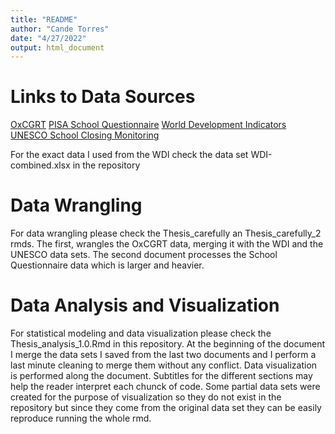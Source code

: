```yaml
---
title: "README"
author: "Cande Torres"
date: "4/27/2022"
output: html_document
---
```


# Links to Data Sources 

[OxCGRT](https://covidtracker.bsg.ox.ac.uk)
[PISA School Questionnaire](https://www.oecd.org/pisa/data/2018database/)
[World Development Indicators](https://databank.worldbank.org/source/world-development-indicators)
[UNESCO School Closing Monitoring](https://en.unesco.org/covid19/educationresponse#schoolclosures) 

For the exact data I used from the WDI check the data set WDI-combined.xlsx in the repository 

# Data Wrangling 
 
For data wrangling please check the Thesis_carefully an Thesis_carefully_2 rmds. The first, wrangles the OxCGRT data, merging it with the WDI and the UNESCO data sets. The second document processes the School Questionnaire data which is larger and heavier. 
 
# Data Analysis and Visualization 

For statistical modeling and data visualization please check the Thesis_analysis_1.0.Rmd in this repository. At the beginning of the document I merge the data sets I saved from the last two documents and I perform a last minute cleaning to merge them without any conflict. Data visualization is performed along the document. Subtitles for the different sections may help the reader interpret each chunck of code. Some partial data sets were created for the purpose of visualization so they do not exist in the repository but since they come from the original data set they can be easily reproduce running the whole rmd.  
 